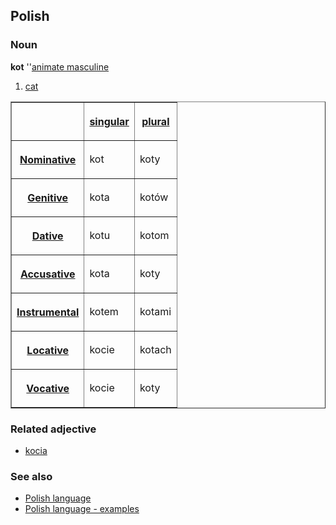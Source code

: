 ==Polish==
===Noun===
'''kot''' ''[[Polish language - animate masculine noun declension|animate masculine]]

#[[cat]]

<table border=1>
<tr><th><th>[[Polish language - singular number|singular]]<th>[[Polish language - plural number|plural]]</tr>
<tr><th>[[Polish language - nominative|Nominative]]<td>kot<td>koty</tr>
<tr><th>[[Polish language - genitive|Genitive]]<td>kota<td>kotów</tr>
<tr><th>[[Polish language - dative|Dative]]<td>kotu<td>kotom</tr>
<tr><th>[[Polish language - accusative|Accusative]]<td>kota<td>koty</tr>
<tr><th>[[Polish language - instrumental|Instrumental]]<td>kotem<td>kotami</tr>
<tr><th>[[Polish language - locative|Locative]]<td>kocie<td>kotach</tr>
<tr><th>[[Polish language - vocative|Vocative]]<td>kocie<td>koty</tr>
</table>

===Related adjective===
*[[Polish word - kocia|kocia]]

===See also===
*[[Polish language]]
*[[Polish language - examples]]
